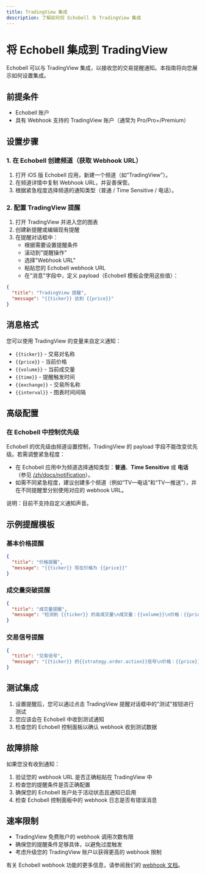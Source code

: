 ```yaml
---
title: TradingView 集成
description: 了解如何将 Echobell 与 TradingView 集成
---
```


# 将 Echobell 集成到 TradingView

Echobell 可以与 TradingView 集成，以接收您的交易提醒通知。本指南将向您展示如何设置集成。

## 前提条件

- Echobell 账户
- 具有 Webhook 支持的 TradingView 账户（通常为 Pro/Pro+/Premium）

## 设置步骤

### 1. 在 Echobell 创建频道（获取 Webhook URL）

1. 打开 iOS 版 Echobell 应用，新建一个频道（如“TradingView”）。
2. 在频道详情中复制 Webhook URL，并妥善保管。
3. 根据紧急程度选择频道的通知类型（普通 / Time Sensitive / 电话）。

### 2. 配置 TradingView 提醒

1. 打开 TradingView 并进入您的图表
2. 创建新提醒或编辑现有提醒
3. 在提醒对话框中：
   - 根据需要设置提醒条件
   - 滚动到"提醒操作"
   - 选择"Webhook URL"
   - 粘贴您的 Echobell webhook URL
   - 在"消息"字段中，定义 payload（Echobell 模板会使用这些值）：

```json
{
  "title": "TradingView 提醒",
  "message": "{{ticker}} 达到 {{price}}"
}
```

## 消息格式

您可以使用 TradingView 的变量来自定义通知：

- `{{ticker}}` - 交易对名称
- `{{price}}` - 当前价格
- `{{volume}}` - 当前成交量
- `{{time}}` - 提醒触发时间
- `{{exchange}}` - 交易所名称
- `{{interval}}` - 图表时间间隔

## 高级配置

### 在 Echobell 中控制优先级

Echobell 的优先级由频道设置控制，TradingView 的 payload 字段不能改变优先级。若需调整紧急程度：

- 在 Echobell 应用中为频道选择通知类型：**普通**、**Time Sensitive** 或 **电话**（参见 [/zh/docs/notification](/zh/docs/notification)）。
- 如需不同紧急程度，建议创建多个频道（例如“TV—电话”和“TV—推送”），并在不同提醒里分别使用对应的 webhook URL。

说明：目前不支持自定义通知声音。

## 示例提醒模板

### 基本价格提醒

```json
{
  "title": "价格提醒",
  "message": "{{ticker}} 现在价格为 {{price}}"
}
```

### 成交量突破提醒

```json
{
  "title": "成交量提醒",
  "message": "检测到 {{ticker}} 的高成交量\n成交量：{{volume}}\n价格：{{price}}"
}
```

### 交易信号提醒

```json
{
  "title": "交易信号",
  "message": "{{ticker}} 的{{strategy.order.action}}信号\n价格：{{price}}\n时间：{{time}}"
}
```

## 测试集成

1. 设置提醒后，您可以通过点击 TradingView 提醒对话框中的"测试"按钮进行测试
2. 您应该会在 Echobell 中收到测试通知
3. 检查您的 Echobell 控制面板以确认 webhook 收到测试数据

## 故障排除

如果您没有收到通知：

1. 验证您的 webhook URL 是否正确粘贴在 TradingView 中
2. 检查您的提醒条件是否正确配置
3. 确保您的 Echobell 账户处于活动状态且通知已启用
4. 检查 Echobell 控制面板中的 webhook 日志是否有错误消息

## 速率限制

- TradingView 免费账户的 webhook 调用次数有限
- 确保您的提醒条件足够具体，以避免过度触发
- 考虑升级您的 TradingView 账户以获得更高的 webhook 限制

有关 Echobell webhook 功能的更多信息，请参阅我们的 [webhook 文档](/docs/webhook)。
